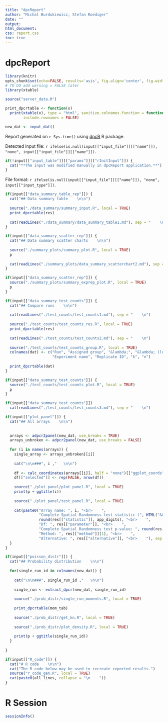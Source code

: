 ```yaml
---
title: "dpcReport"
author: "Michal Burdukiewicz, Stefan Roediger"
date: ""
output:
html_document:
css: report.css
toc: true
---
```


# dpcReport

```r
library(knitr)
opts_chunk$set(echo=FALSE, results='asis', fig.align='center', fig.width=14, warning = FALSE)
# TO DO add warning = FALSE later
library(xtable)

source("server_data.R")

print_dpcrtable <- function(x)
  print(xtable(x), type = "html", sanitize.colnames.function = function(x) x, digits = app_digits,
        include.rownames = FALSE)

new_dat <- input_dat()
```

Report generated on `r Sys.time()` using [dpcR](http://github.com/michbur/dpcR) R package.  

Detected input file: `r ifelse(is.null(input[["input_file"]][["name"]]), "none", input[["input_file"]][["name"]])`.  

```r
if(!input[["input_table"]][["params"]][["rInitInput"]]) {
  cat("**The input was modified manually in dpcReport application.**")
}
```

File format: `r ifelse(is.null(input[["input_file"]][["name"]]), "none", input[["input_type"]])`.  

```r
if(input[["data_summary_table_rep"]]) {
  cat("## Data summary table    \n\n")
  
  source("./data_summary/summary_input.R", local = TRUE)
  print_dpcrtable(res)
  
  cat(readLines("./data_summary/data_summary_table1.md"), sep = "    \n")
}
```



```r
if(input[["data_summary_scatter_rep"]]) {
  cat("## Data summary scatter charts    \n\n")
  
  source("./summary_plots/summary_plot.R", local = TRUE)
  p
  
  cat(readLines("./summary_plots/data_summary_scatterchart2.md"), sep = "    \n")
}
```

```r
if(input[["data_summary_scatter_rep"]]) {
  source("./summary_plots/summary_exprep_plot.R", local = TRUE)
  p
}
```

```r
if(input[["data_summary_test_counts"]]) {
  cat("## Compare runs    \n\n")
  
  cat(readLines("./test_counts/test_counts1.md"), sep = "    \n")
  
  source("./test_counts/test_counts_res.R", local = TRUE)
  print_dpcrtable(res)
  
  cat(readLines("./test_counts/test_counts2.md"), sep = "    \n")
  
  source("./test_counts/test_counts_group.R", local = TRUE)
  colnames(dat) <- c("Run", "Assigned group", "&lambda;", "&lambda; (lower CI)", "&lambda; (upper CI)", 
                     "Experiment name", "Replicate ID", "k", "n")
  
  print_dpcrtable(dat)
}
```

```r
if(input[["data_summary_test_counts"]]) {
  source("./test_counts/test_counts_plot.R", local = TRUE)
  p
}
```

```r
if(input[["data_summary_test_counts"]])
  cat(readLines("./test_counts/test_counts3.md"), sep = "    \n")
```

```r
if(input[["plot_panel"]]) {
  cat("## All arrays    \n\n")
  
  
  arrays <- adpcr2panel(new_dat, use_breaks = TRUE)
  arrays_unbroken <- adpcr2panel(new_dat, use_breaks = FALSE)
  
  for (i in names(arrays)) {
    single_array <- arrays_unbroken[[i]]
    
    cat("\n\n###", i ,"   \n\n")
    
    df <- calc_coordinates(arrays[[i]], half = "none")[["ggplot_coords"]]
    df[["selected"]] <- rep(FALSE, nrow(df))
    
    source("./plot_panel/plot_panel.R", local = TRUE)
    print(p + ggtitle(i))
    
    source("./plot_panel/test_panel.R", local = TRUE)
    
    cat(paste0("Array name: ", i, "<br>    ",
               "Complete Spatial Randomness test statistic (", HTML("&Chi;"), "): ", 
               round(res[["statistic"]], app_digits), "<br>    ",
               "Df: ", res[["parameter"]], "<br>    ",
               "Complete Spatial Randomness test p-value: ", round(res[["p.value"]], app_digits), "<br>    ",
               "Method: ", res[["method"]][1], "<br>    ",
               "Alternative: ", res[["alternative"]], "<br>    "), sep = "")
  }
}
```


```r
if(input[["poisson_distr"]]) {
  cat("## Probability distribution    \n\n")
  
  for(single_run_id in colnames(new_dat)) {
    
    cat("\n\n###", single_run_id ,"   \n\n")
    
    single_run <- extract_dpcr(new_dat, single_run_id)
    
    source("./prob_distr/single_run_moments.R", local = TRUE)
    
    print_dpcrtable(mom_tab)
    
    source("./prob_distr/get_kn.R", local = TRUE)
    
    source("./prob_distr/plot_density.R", local = TRUE)
    
    print(p + ggtitle(single_run_id))
  }
  
}
```


```r
if(input[["R_code"]]) {
  cat("# R code    \n\n")
  cat("The R code below may be used to recreate reported results.")
  source("r_code_gen.R", local = TRUE)
  cat(paste0(all_lines, collapse = "\n    "))
}
```

# R Session

```r
sessionInfo()
```